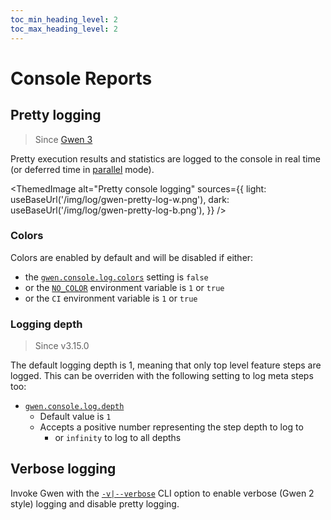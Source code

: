 ```yaml
--- 
toc_min_heading_level: 2
toc_max_heading_level: 2
---
```



# Console Reports

## Pretty logging

> Since [Gwen 3](/docs/gwen3)

Pretty execution results and statistics are logged to the console in real time (or deferred time in [parallel](/docs/parallel) mode).

<ThemedImage
  alt="Pretty console logging"
  sources={{
    light: useBaseUrl('/img/log/gwen-pretty-log-w.png'),
    dark: useBaseUrl('/img/log/gwen-pretty-log-b.png'),
  }}
/>

### Colors

Colors are enabled by default and will be disabled if either:
- the [`gwen.console.log.colors`](/docs/settings#gwen-console-log-colors) setting is `false`
- or the [`NO_COLOR`](https://no-color.org/) environment variable is `1` or `true`
- or the `CI` environment variable is `1` or `true`

### Logging depth

> Since v3.15.0

The default logging depth is 1, meaning that only top level feature steps are logged. This can be overriden with the following setting to log meta steps too:
- [`gwen.console.log.depth`](/docs/settings#gwen-console-log-depth)
  - Default value is `1`
  - Accepts a positive number representing the step depth to log to
    - or `infinity` to log to all depths

## Verbose logging

Invoke Gwen with the [`-v|--verbose`](/docs/cli#gwen-cli-options-verbose) CLI option to enable verbose (Gwen 2 style) logging and disable pretty logging.
